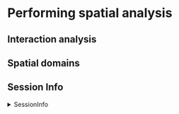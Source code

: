 # Performing spatial analysis

## Interaction analysis


## Spatial domains

## Session Info

<details>
   <summary>SessionInfo</summary>
   
```r
sessionInfo()
```
</details>


